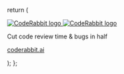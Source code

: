   return (
    <div className="w-full max-w-5xl mx-auto border border-gray-200 dark:border-gray-700 rounded-lg overflow-hidden bg-white dark:bg-gray-900">
      <div className="divide-y divide-gray-200 dark:divide-gray-700">
        <div className="p-4 text-center">
          <a href="https://www.coderabbit.ai/">
            <div className="w-full py-2 pb-5 flex justify-center items-center border-b border-gray-200 dark:border-gray-700">
              <img 
                className="m-0 hidden dark:block h-20 object-contain" 
                alt="CodeRabbit logo" 
                src="https://github.com/user-attachments/assets/eea24edb-ff20-4532-b57c-e8719f455d6d" 
              />
              <img 
                className="m-0 block dark:hidden h-20 object-contain" 
                alt="CodeRabbit logo" 
                src="https://github.com/user-attachments/assets/d791bc7d-dc60-4d55-9c31-97779839cb74" 
              />
            </div>
          </a>
          <p className="text-lg font-medium text-gray-800 dark:text-gray-200 pt-2 pb-1 m-0">
            Cut code review time & bugs in half
          </p>
          <p className="text-sm text-blue-600 hover:text-blue-700 dark:text-blue-400 dark:hover:text-blue-300 m-0">
            <a 
              href="https://www.coderabbit.ai/" 
              className="transition-colors duration-200"
            >
              coderabbit.ai
            </a>
          </p>
        </div>
      </div>
    </div>
  );
};
